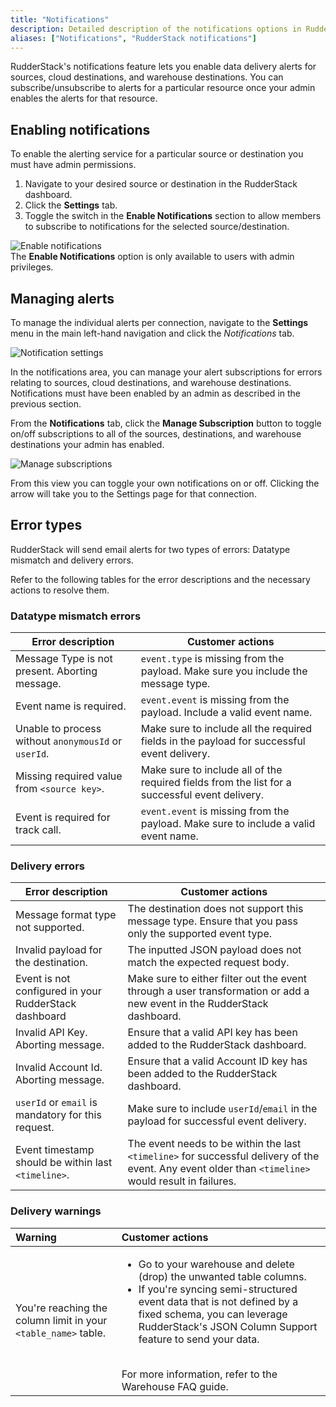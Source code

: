 ```yaml
---
title: "Notifications"
description: Detailed description of the notifications options in RudderStack.
aliases: ["Notifications", "RudderStack notifications"]
---
```


RudderStack's notifications feature lets you enable data delivery alerts for sources, cloud destinations, and warehouse destinations. You can  subscribe/unsubscribe to alerts for a particular resource once your admin enables the alerts for that resource.

## Enabling notifications

To enable the alerting service for a particular source or destination you must have <Link to="/dashboard-guides/user-management/#role-permissions">admin permissions</Link>.

1. Navigate to your desired source or destination in the RudderStack dashboard.
2. Click the **Settings** tab.
3. Toggle the switch in the **Enable Notifications** section to allow members to subscribe to notifications for the selected source/destination.

<img src="../assets/rs-cloud/enable-notifications.png" alt="Enable notifications" />

<div class="infoBlock">
The <strong>Enable Notifications</strong> option is only available to users with admin privileges.
</div>

## Managing alerts

To manage the individual alerts per connection, navigate to the **Settings** menu in the main left-hand navigation and click the *Notifications* tab.

<img src="../assets/rs-cloud/notification-settings.png" alt="Notification settings" />

In the notifications area, you can manage your alert subscriptions for errors relating to sources, cloud destinations, and warehouse destinations. Notifications must have been enabled by an admin as described in the <Link to="#enable-notifications-per-connection">previous section</Link>.

From the **Notifications** tab, click the **Manage Subscription** button to toggle on/off subscriptions to all of the sources, destinations, and warehouse destinations your admin has enabled.  

<img src="../assets/rs-cloud/manage-subscriptions.png" alt="Manage subscriptions" />

From this view you can toggle your own notifications on or off. Clicking the arrow will take you to the Settings page for that connection.
## Error types

RudderStack will send email alerts for two types of errors: Datatype mismatch and delivery errors.

Refer to the following tables for the error descriptions and the necessary actions to resolve them.
### Datatype mismatch errors

| Error description                                     | Customer actions                                                                                                                                  |
|-------------------------------------------------------|---------------------------------------------------------------------------------------------------------------------------------------------------|
| Message Type is not present. Aborting message.        | `event.type` is missing from the payload. Make sure you include the message type.                                                             |
| Event name is required.                                | `event.event` is missing from the payload. Include a valid event name.                                                                      |
| Unable to process without `anonymousId` or `userId`.     | Make sure to include all the required fields in the payload for successful event delivery.                                        |
| Missing required value from `<source key>`.              | Make sure to include all of the required fields from the list for a successful event delivery.                                    |
| Event is required for track call.                      |  `event.event` is missing from the payload. Make sure to include a valid event name.                                                         |

### Delivery errors

| Error description                                     | Customer actions                                                                                                                                  |
|-------------------------------------------------------|---------------------------------------------------------------------------------------------------------------------------------------------------|
| Message format type not supported.                     | The destination does not support this message type. Ensure that you pass only the supported event type.                              |
| Invalid payload for the destination.                   | The inputted JSON payload does not match the expected request body.                                                                               |
| Event is not configured in your RudderStack dashboard | Make sure to either filter out the event through a user transformation or add a new event in the RudderStack dashboard.                      |
| Invalid API Key. Aborting message.                   | Ensure that a valid API key has been added to the RudderStack dashboard.                                              |
| Invalid Account Id. Aborting message.                 | Ensure that a valid Account ID key has been added to the RudderStack dashboard.                                                                 |
| `userId` or `email` is mandatory for this request.         | Make sure to include `userId`/`email` in the payload for successful event delivery.                                                  |
| Event timestamp should be within last `<timeline>`.      | The event needs to be within the last `<timeline>` for successful delivery of the event. Any event older than `<timeline>` would result in failures.  |

### Delivery warnings

| Warning          | Customer actions                    |
| :--------------| :-----------------------------|
| You're reaching the column limit in your `<table_name>` table. | <ul><li>Go to your warehouse and delete (drop) the unwanted table columns. </li> <li>If you're syncing semi-structured event data that is not defined by a fixed schema, you can leverage RudderStack's <Link to="/destinations/warehouse-destinations/json-column-support/">JSON Column Support</Link> feature to send your data.</li></ul> <br />For more information, refer to the <Link to="/destinations/warehouse-destinations/faq/#how-can-i-handle-the-column-count-threshold-in-my-warehouse">Warehouse FAQ</Link> guide. |
